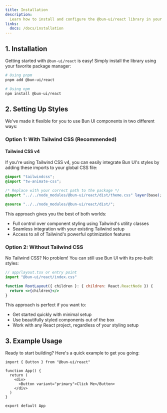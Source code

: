 ```yaml
---
title: Installation
description:
  Learn how to install and configure the @bun-ui/react library in your project.
links:
  docs: /docs/installation
---
```


## 1. Installation

Getting started with `@bun-ui/react` is easy! Simply install the library using your favorite package manager:

```bash
# Using pnpm
pnpm add @bun-ui/react

# Using npm
npm install @bun-ui/react
```

## 2. Setting Up Styles

We've made it flexible for you to use Bun UI components in two different ways:

### Option 1: With Tailwind CSS (Recommended)

#### Tailwind CSS v4

If you're using Tailwind CSS v4, you can easily integrate Bun UI's styles by adding these imports to your global CSS file:

```scss
@import "tailwindcss";
@import "tw-animate-css";

/* Replace with your correct path to the package */
@import "../../node_modules/@bun-ui/react/dist/theme.css" layer(base); 

@source "../../node_modules/@bun-ui/react/dist/";
```

This approach gives you the best of both worlds:

- Full control over component styling using Tailwind's utility classes
- Seamless integration with your existing Tailwind setup
- Access to all of Tailwind's powerful optimization features

### Option 2: Without Tailwind CSS

No Tailwind CSS? No problem! You can still use Bun UI with its pre-built styles:

```jsx
// app/layout.tsx or entry point
import "@bun-ui/react/index.css"

function RootLayout({ children }: { children: React.ReactNode }) {
  return <>{children}</>
}
```

This approach is perfect if you want to:

- Get started quickly with minimal setup
- Use beautifully styled components out of the box
- Work with any React project, regardless of your styling setup

## 3. Example Usage

Ready to start building? Here's a quick example to get you going:

```tsx
import { Button } from "@bun-ui/react"

function App() {
  return (
    <div>
      <Button variant="primary">Click Me</Button>
    </div>
  )
}

export default App
```
